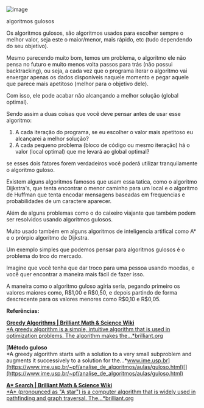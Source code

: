 




![image](https://cdn-images-1.medium.com/max/800/0*zlKa5GMb08o7yokz)


algoritmos gulosos

Os algoritmos gulosos, são algoritmos usados para escolher sempre o
melhor valor, seja este o maior/menor, mais rápido, etc (tudo dependendo
do seu objetivo).

Mesmo parecendo muito bom, temos um problema, o algoritmo ele não pensa
no futuro e muito menos volta passos para trás (não possui
backtracking), ou seja, a cada vez que o programa iterar o algoritmo vai
enxergar apenas os dados disponíveis naquele momento e pegar aquele que
parece mais apetitoso (melhor para o objetivo dele).

Com isso, ele pode acabar não alcançando a melhor solução (global
optimal).

Sendo assim a duas coisas que você deve pensar antes de usar esse
algoritmo:

1.  A cada iteração do programa, se eu escolher o valor mais apetitoso
    eu alcançarei a melhor solução?
2.  A cada pequeno problema (bloco de código ou mesmo iteração) há o
    valor (local optimal) que me levará ao global optimal?

se esses dois fatores forem verdadeiros você poderá utilizar
tranquilamente o algoritmo guloso.








Existem alguns algoritmos famosos que usam essa tatica, como o algoritmo
Dijkstra's, que tenta encontrar o menor caminho para um local e o
algoritmo de Huffman que tenta encodar mensagens baseadas em frequencias
e probabilidades de um caractere aparecer.

Além de alguns problemas como o do caixeiro viajante que também podem
ser resolvidos usando algoritmos gulosos.

Muito usado também em alguns algoritmos de inteligencia artifical como
A\* e o prórpio algoritmo de Dijkstra.








Um exemplo simples que podemos pensar para algoritmos gulosos é o
problema do trco do mercado.

Imagine que você tenha que dar troco para uma pessoa usando moedas, e
você quer encontrar a maneira mais fácil de fazer isso.

A maneira como o algoritmo guloso agiria seria, pegando primeiro os
valores maiores como, R\$1,00 e R\$0,50, e depois partindo de forma
descrecente para os valores menores como R\$0,10 e R\$0,05.

**Referências:**


[**Greedy Algorithms \| Brilliant Math & Science Wiki**\
*A greedy algorithm is a simple, intuitive algorithm that is used in
optimization problems. The algorithm makes
the...*brilliant.org](https://brilliant.org/wiki/greedy-algorithm/)[](https://brilliant.org/wiki/greedy-algorithm/)



[**Método guloso**\
*A greedy algorithm starts with a solution to a very small subproblem
and augments it successively to a solution for
the...*www.ime.usp.br](https://www.ime.usp.br/~pf/analise_de_algoritmos/aulas/guloso.html)[](https://www.ime.usp.br/~pf/analise_de_algoritmos/aulas/guloso.html)



[**A\* Search \| Brilliant Math & Science Wiki**\
*A\* (pronounced as \"A star\") is a computer algorithm that is widely
used in pathfinding and graph traversal.
The...*brilliant.org](https://brilliant.org/wiki/a-star-search/)[](https://brilliant.org/wiki/a-star-search/)



